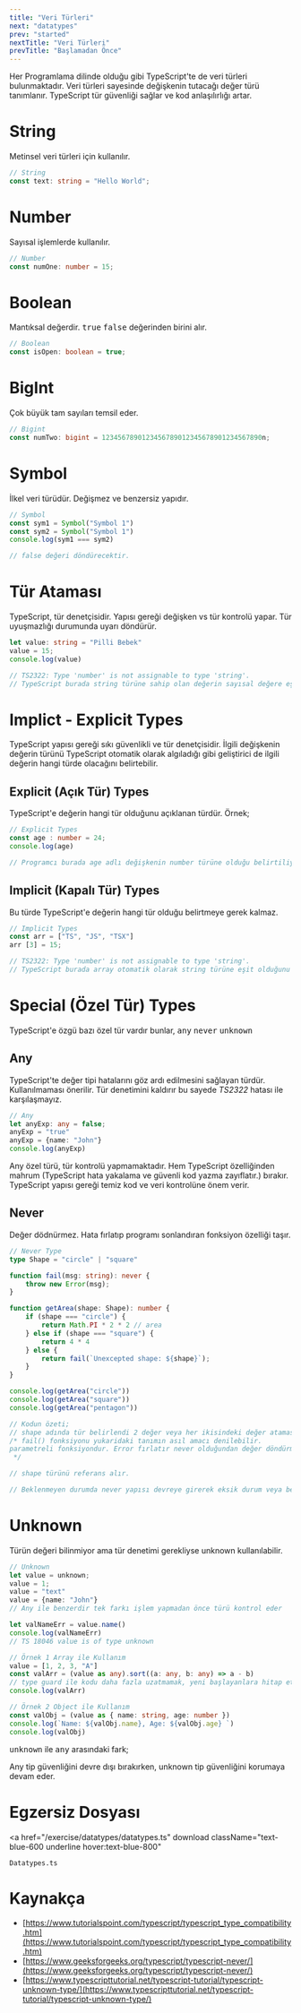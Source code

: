 ```yaml
---
title: "Veri Türleri"
next: "datatypes"
prev: "started"
nextTitle: "Veri Türleri"
prevTitle: "Başlamadan Önce"
---
```



<ImageWithCaption
    alt="TypeScript Veri Türleri"
    caption="TypeScript Veri Türleri"
    srcWebp="/assets/datatypes/datatypes.webp"
    srcFallBack="/assets/datatypes/datatypes.webp"/>

Her Programlama dilinde olduğu gibi TypeScript'te de veri türleri bulunmaktadır. Veri türleri sayesinde değişkenin tutacağı değer türü tanımlanır. TypeScript tür güvenliği sağlar ve kod anlaşılırlığı artar.

# String
Metinsel veri türleri için kullanılır.

```ts
// String
const text: string = "Hello World";
```

# Number
Sayısal işlemlerde kullanılır.

```ts
// Number
const numOne: number = 15;
```

# Boolean
Mantıksal değerdir. <kbd>true</kbd> <kbd>false</kbd> değerinden birini alır.

```ts
// Boolean
const isOpen: boolean = true;
```

# BigInt
Çok büyük tam sayıları temsil eder.

```ts
// Bigint
const numTwo: bigint = 1234567890123456789012345678901234567890n;
```

# Symbol
İlkel veri türüdür. Değişmez ve benzersiz yapıdır.

```ts
// Symbol
const sym1 = Symbol("Symbol 1")
const sym2 = Symbol("Symbol 1")
console.log(sym1 === sym2)

// false değeri döndürecektir.
```

# Tür Ataması
TypeScript, tür denetçisidir. Yapısı gereği değişken vs tür kontrolü yapar. Tür uyuşmazlığı durumunda uyarı döndürür.

```ts
let value: string = "Pilli Bebek"
value = 15;
console.log(value)

// TS2322: Type 'number' is not assignable to type 'string'.
// TypeScript burada string türüne sahip olan değerin sayısal değere eşit olamayacağını belirtiyor.
```

# Implict - Explicit Types
TypeScript yapısı gereği sıkı güvenlikli ve tür denetçisidir. İlgili değişkenin değerin türünü TypeScript otomatik olarak algıladığı gibi geliştirici de ilgili değerin hangi türde olacağını belirtebilir.

## Explicit (Açık Tür) Types
TypeScript'e değerin hangi tür olduğunu açıklanan türdür. Örnek;

```ts
// Explicit Types
const age : number = 24;
console.log(age)

// Programcı burada age adlı değişkenin number türüne olduğu belirtiliyor number türünden başka değer alamayacak alırsa hata verecektir.
```

## Implicit (Kapalı Tür) Types
Bu türde TypeScript'e değerin hangi tür olduğu belirtmeye gerek kalmaz.

```ts
// Implicit Types
const arr = ["TS", "JS", "TSX"]
arr [3] = 15;

// TS2322: Type 'number' is not assignable to type 'string'.
// TypeScript burada array otomatik olarak string türüne eşit olduğunu belirliyor. Bu dizi sadece string türünden değer alabilir. Explicit Types farkı kısaca budur.
```

# Special (Özel Tür) Types
TypeScript'e özgü bazı özel tür vardır bunlar, <kbd>any</kbd>  <kbd>never</kbd>  <kbd>unknown</kbd>

## Any
TypeScript'te değer tipi hatalarını göz ardı edilmesini sağlayan türdür. Kullanılmaması önerilir. Tür denetimini kaldırır bu sayede *TS2322* hatası ile karşılaşmayız.

```ts
// Any
let anyExp: any = false;
anyExp = "true"
anyExp = {name: "John"}
console.log(anyExp)
```

<AlertBox type="warning" title="Any Kullanmayın">
    Any özel türü, tür kontrolü yapmamaktadır. Hem TypeScript özelliğinden mahrum (TypeScript hata yakalama ve güvenli kod yazma zayıflatır.) bırakır. TypeScript yapısı gereği temiz kod ve veri kontrolüne önem verir.
</AlertBox>

## Never
Değer dödnürmez. Hata fırlatıp  programı sonlandıran fonksiyon özelliği taşır.

```ts
// Never Type
type Shape = "circle" | "square"

function fail(msg: string): never {
    throw new Error(msg);
}

function getArea(shape: Shape): number {
    if (shape === "circle") {
        return Math.PI * 2 * 2 // area
    } else if (shape === "square") {
        return 4 * 4
    } else {
        return fail(`Unexcepted shape: ${shape}`);
    }
}

console.log(getArea("circle"))
console.log(getArea("square"))
console.log(getArea("pentagon"))

// Kodun özeti;
// shape adında tür belirlendi 2 değer veya her ikisindeki değer ataması yapılıyor.
/* fail() fonksiyonu yukaridaki tanımın asıl amacı denilebilir.
parametreli fonksiyondur. Error fırlatır never olduğundan değer döndürmez hata döndürür.
 */

// shape türünü referans alır.

// Beklenmeyen durumda never yapısı devreye girerek eksik durum veya belirtilmeyen kod,fonksiyon vs çalışmasını engeller.
```

# Unknown
Türün değeri bilinmiyor ama tür denetimi gerekliyse unknown kullanılabilir.

```ts
// Unknown
let value = unknown;
value = 1;
value = "text"
value = {name: "John"}
// Any ile benzerdir tek farkı işlem yapmadan önce türü kontrol eder

let valNameErr = value.name()
console.log(valNameErr)
// TS 18046 value is of type unknown

// Örnek 1 Array ile Kullanım
value = [1, 2, 3, "A"]
const valArr = (value as any).sort((a: any, b: any) => a - b)
// type guard ile kodu daha fazla uzatmamak, yeni başlayanlara hitap ettiği ve karıştırmamak için any kullanıldı any kullanmamaya özen gösterin. İleri ki konuda type guard gösterilecektir.
console.log(valArr)

// Örnek 2 Object ile Kullanım
const valObj = (value as { name: string, age: number })
console.log(`Name: ${valObj.name}, Age: ${valObj.age} `)
console.log(valObj)
```

<AlertBox type="info" title="Unknown Any Farkı">
    <p><kbd>unknown</kbd> ile <kbd>any</kbd> arasındaki fark;</p>
    <p>Any tip güvenliğini devre dışı bırakırken, unknown tip güvenliğini korumaya devam eder.</p>
</AlertBox>

# Egzersiz Dosyası

<a href="/exercise/datatypes/datatypes.ts"
download
className="text-blue-600 underline hover:text-blue-800"
>
    Datatypes.ts
</a>

# Kaynakça
- [https://www.tutorialspoint.com/typescript/typescript_type_compatibility.htm](https://www.tutorialspoint.com/typescript/typescript_type_compatibility.htm)
- [https://www.geeksforgeeks.org/typescript/typescript-never/](https://www.geeksforgeeks.org/typescript/typescript-never/)
- [https://www.typescripttutorial.net/typescript-tutorial/typescript-unknown-type/](https://www.typescripttutorial.net/typescript-tutorial/typescript-unknown-type/)